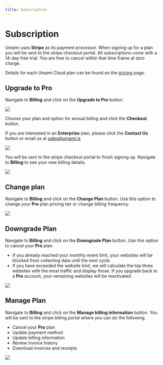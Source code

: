 ```yaml
---
title: Subscription
---
```


# Subscription

Umami uses **Stripe** as its payment processor. When signing up for a plan you will be sent to the stripe checkout portal.
All subscriptions come with a 14-day free trial. You are free to cancel within that time frame at zero charge.

Details for each Umami Cloud plan can be found on the [pricing](https://umami.is/pricing) page.

## Upgrade to Pro

Navigate to **Billing** and click on the **Upgrade to Pro** button.

<img src="https://content.umami.is/website/images/cloud/billing-plans.png" />

Choose your plan and option for annual billing and click the **Checkout** button.

If you are interested in an **Enterprise** plan, please click the **Contact Us** button or email us at sales@umami.is

<img src="https://content.umami.is/website/images/cloud/billing-form.png" />

You will be sent to the stripe checkout portal to finish signing up. Navigate to **Billing** to see your new billing details.

<img src="https://content.umami.is/website/images/cloud/billing-details.png" />

## Change plan

Navigate to **Billing** and click on the **Change Plan** button. Use this option to change your **Pro** plan pricing tier or change billing frequency.

<img src="https://content.umami.is/website/images/cloud/billing-change-plan.png" />

## Downgrade Plan

Navigate to **Billing** and click on the **Downgrade Plan** button. Use this option to cancel your **Pro** plan.

- If you already reached your monthly event limit, your websites will be blocked from collecting data until the next cycle.
- If you have exceeded the website limit, we will calculate the top three websites with the most traffic and display those. If you upgrade back to a **Pro** account, your remaining websites will be reactivated.

<img src="https://content.umami.is/website/images/cloud/billing-downgrade-plan.png" />

## Manage Plan

Navigate to **Billing** and click on the **Manage billing information** button. You will be sent to the stripe billing portal where you can do the following.

- Cancel your **Pro** plan
- Update payment method
- Update billing information
- Review invoice history
- Download invoices and receipts

<img src="https://content.umami.is/website/images/cloud/billing-manage-plan.png" />
